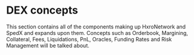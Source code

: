 # DEX concepts

This section contains all of the components making up HxroNetwork and SpedX and expands upon them. Concepts such as Orderbook,
Margining, Collateral, Fees, Liquidations, PnL, Oracles, Funding Rates and Risk Management will be talked about.
